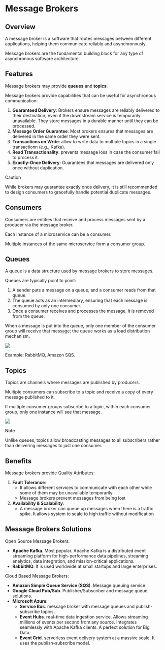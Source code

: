 # Message Brokers

## Overview

A message broker is a software that routes messages between different applications, helping them communicate reliably and asynchronously.

Message brokers are the fundamental building block for any type of asynchronous software architecture.


## Features

Message brokers may provide **queues** and **topics**.

Message brokers provide capabilities that can be useful for asynchronous communication:
1. **Guaranteed Delivery**: Brokers ensure messages are reliably delivered to their destination, even if the downstream service is temporarily unavailable. They store messages in a durable manner until they can be processed.
2. **Message Order Guarantee**: Most brokers ensures that messages are delivered in the same order they were sent.
3. **Transactions on Write**: allow to write data to multiple topics in a single transactionn (e.g., Kafka).
4. **Read Transactionality**: prevents message loss in case the consumer fail to process it.
5. **Exactly-Once Delivery**: Guarantees that messages are delivered only once without duplication.

> [!CAUTION]
> While brokers may guarantee exactly once delivery, it is still recommended to design consumers to gracefully handle potential duplicate messages.


## Consumers

Consumers are entities that receive and process messages sent by a producer via the message broker.

Each instance of a microservice can be a consumer.

Multiple instances of the same microservice form a consumer group.


## Queues

A queue is a data structure used by message brokers to store messages.

Queues are typically point to point:
1. A sender puts a message on a queue, and a consumer reads from that queue.
2. The queue acts as an intermediary, ensuring that each message is consumed by only one consumer.
3. Once a consumer receives and processes the message, it is removed from the queue.

When a message is put into the queue, only one member of the consumer group will receive that message; the queue works as a load distribution mechanism.

![](./message-broker/queue.drawio.svg)

Example: RabbitMQ, Amazon SQS.


## Topics

Topics are channels where messages are published by producers.

Multiple consumers can subscribe to a topic and receive a copy of every message published to it.

If multiple consumer groups subscribe to a topic, within each consumer group, only one instance will see that message.

![](./message-broker/topic.drawio.svg)

> [!NOTE]
> Unlike queues, topics allow broadcasting messages to all subscribers rather than delivering messages to just one consumer.


## Benefits

Message brokers provide Quality Attributes:
1. **Fault Tolerance**:
   - It allows different services to communicate with each other while some of them may be unavailable temporarily
   - Message brokers prevent messages from being lost
2. **Availability & Scalability**:
   - A message broker can queue up messages when there is a traffic spike. It allows system to scale to high traffic without modification


## Message Brokers Solutions

Open Source Message Brokers:
- **Apache Kafka**. Most popular. Apache Kafka is a distributed event streaming platform for high-performance data pipelines, streaming analytics, data integration, and mission-critical applications.
- **RabbitMQ**. It is used worldwide at small startups and large enterprises.

Cloud Based Message Brokers:
- **Amazon Simple Queue Service (SQS)**. Message queuing service.
- **Google Cloud Pub/Sub**. Publisher/Subscriber and message queue solutions.
- **Microsoft Azure**:
   - **Service Bus**. message broker with message queues and publish-subscribe topics.
   - **Event Hubs**. real-time data ingestion service. Allows streaming millions of events per second from any source. Integrates seamlessly with Apache Kafka clients. A perfect solution for Big Data.
   - **Event Grid**. serverless event delivery system at a massive scale. It uses the publish-subscribe model.
